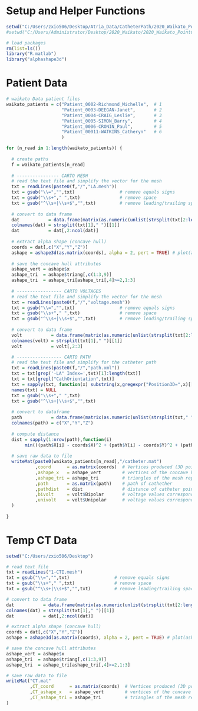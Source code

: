 
# Setup and Helper Functions
```r
setwd("C:/Users/zxio506/Desktop/Atria_Data/CatheterPath/2020_Waikato_PointCloud")
#setwd("C:/Users/Administrator/Desktop/2020_Waikato/2020_Waikato_PointCloud")

# load packages
rm(list=ls())
library("R.matlab")
library("alphashape3d")
```

# Patient Data
```r
# waikato Data patient files
waikato_patients = c("Patient_0002-Richmond_Michelle",  # 1
                     "Patient_0003-DEEGAN-Janet",       # 2
                     "Patient_0004-CRAIG_Leslie",       # 3
                     "Patient_0005-SIMON_Barry",        # 4
                     "Patient_0006-CRONIN_Paul",        # 5
                     "Patient_00011-WATKINS_Catheryn"   # 6
                     ) 

for (n_read in 1:length(waikato_patients)) {
  
  # create paths
  f = waikato_patients[n_read]
  
  # ---------------- CARTO MESH
  # read the text file and simplify the vector for the mesh
  txt = readLines(paste0(f,"/","LA.mesh"))
  txt = gsub("\\=","",txt)                 # remove equals signs
  txt = gsub("\\s+"," ",txt)               # remove space
  txt = gsub("^\\s+|\\s+$","",txt)         # remove leading/trailing space
  
  # convert to data frame
  dat           = data.frame(matrix(as.numeric(unlist(strsplit(txt[2:length(txt)]," "))), byrow=TRUE, ncol=8))
  colnames(dat) = strsplit(txt[1]," ")[[1]]
  dat           = dat[,2:ncol(dat)]
  
  # extract alpha shape (concave hull)
  coords = dat[,c("X","Y","Z")]
  ashape = ashape3d(as.matrix(coords), alpha = 2, pert = TRUE) # plot(ashape)
  
  # save the concave hull attributes
  ashape_vert = ashape$x
  ashape_tri  = ashape$triang[,c(1:3,9)]
  ashape_tri  = ashape_tri[ashape_tri[,4]>=2,1:3]
  
  # ----------------- CARTO VOLTAGES
  # read the text file and simplify the vector for the mesh
  txt = readLines(paste0(f,"/","voltage.mesh"))
  txt = gsub("\\=","",txt)                 # remove equals signs
  txt = gsub("\\s+"," ",txt)               # remove space
  txt = gsub("^\\s+|\\s+$","",txt)         # remove leading/trailing space
  
  # convert to data frame
  volt           = data.frame(matrix(as.numeric(unlist(strsplit(txt[2:length(txt)]," "))), byrow=TRUE, ncol=13))
  colnames(volt) = strsplit(txt[1]," ")[[1]]
  volt           = volt[,2:3]

  # ----------------- CARTO PATH
  # read the text file and simplify for the catheter path
  txt = readLines(paste0(f,"/","path.xml"))
  txt = txt[grep('-LA" Index=',txt)[1]:length(txt)]
  txt = txt[grepl("CathOrientation",txt)]
  txt = sapply(txt, function(x) substring(x,gregexpr("Position3D=",x)[[1]][1]+12,gregexpr("CathOrientation=",x)[[1]][1]-3))
  names(txt) = NULL
  txt = gsub("\\s+"," ",txt)
  txt = gsub("^\\s+|\\s+$","",txt)
  
  # convert to dataframe
  path           = data.frame(matrix(as.numeric(unlist(strsplit(txt," "))), byrow=TRUE, ncol=3))
  colnames(path) = c("X","Y","Z")
  
  # compute distance
  dist = sapply(1:nrow(path),function(i)
       min(((path$X[i] - coords$X)^2 + (path$Y[i] - coords$Y)^2 + (path$Z[i] - coords$Z)^2)^0.5))
  
  # save raw data to file
  writeMat(paste0(waikato_patients[n_read],"/catheter.mat")
           ,coord      = as.matrix(coords)  # Vertices produced (3D point cloud mesh) by CARTO Software
           ,ashape_x   = ashape_vert        # vertices of the concave hull computed
           ,ashape_tri = ashape_tri         # triangles of the mesh representing the concave hull
           ,path       = as.matrix(path)    # path of cathether
           ,pathdist   = dist               # distance of catheter points with the mesh
           ,bivolt     = volt$Bipolar       # voltage values corresponding to mesh
           ,univolt    = volt$Unipolar      # voltage values corresponding to mesh
  )
  
}
```





# Temp CT Data
```r
setwd("C:/Users/zxio506/Desktop")

# read text file
txt = readLines("1-CTI.mesh")
txt = gsub("\\=","",txt)                 # remove equals signs
txt = gsub("\\s+"," ",txt)               # remove space
txt = gsub("^\\s+|\\s+$","",txt)         # remove leading/trailing space

# convert to data frame
dat           = data.frame(matrix(as.numeric(unlist(strsplit(txt[2:length(txt)]," "))), byrow=TRUE, ncol=8))
colnames(dat) = strsplit(txt[1]," ")[[1]]
dat           = dat[,2:ncol(dat)]

# extract alpha shape (concave hull)
coords = dat[,c("X","Y","Z")]
ashape = ashape3d(as.matrix(coords), alpha = 2, pert = TRUE) # plot(ashape)

# save the concave hull attributes
ashape_vert = ashape$x
ashape_tri  = ashape$triang[,c(1:3,9)]
ashape_tri  = ashape_tri[ashape_tri[,4]>=2,1:3]

# save raw data to file
writeMat("CT.mat"
         ,CT_coord      = as.matrix(coords)  # Vertices produced (3D point cloud mesh) by CARTO Software
         ,CT_ashape_x   = ashape_vert        # vertices of the concave hull computed
         ,CT_ashape_tri = ashape_tri         # triangles of the mesh representing the concave hull
)
```

